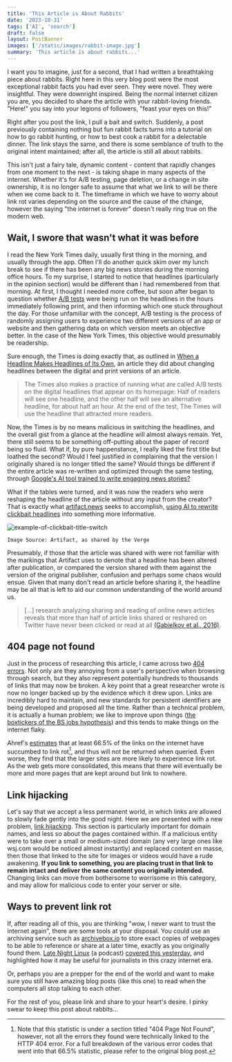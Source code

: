 ```yaml
---
title: 'This Article is About Rabbits'
date: '2023-10-31'
tags: ['AI', 'search']
draft: false
layout: PostBanner
images: ['/static/images/rabbit-image.jpg']
summary: 'This article is about rabbits...'
---
```


I want you to imagine, just for a second, that I had written a breathtaking piece about rabbits. Right here in this very blog post were the most exceptional rabbit facts you had ever seen. They were novel. They were insightful. They were downright inspired. Being the normal internet citizen you are, you decided to share the article with your rabbit-loving friends. "Here!" you say into your legions of followers, "feast your eyes on this!"

Right after you post the link, I pull a bait and switch. Suddenly, a post previously containing nothing but fun rabbit facts turns into a tutorial on how to go rabbit hunting, or how to best cook a rabbit for a delectable dinner. The link stays the same, and there is some semblance of truth to the original intent maintained; after all, the article is still all about rabbits.

This isn't just a fairy tale, dynamic content - content that rapidly changes from one moment to the next - is taking shape in many aspects of the internet. Whether it's for A/B testing, page deletion, or a change in site ownership, it is no longer safe to assume that what we link to will be there when we come back to it. The timeframe in which we have to worry about link rot varies depending on the source and the cause of the change, however the saying "the internet is forever" doesn't really ring true on the modern web.

## Wait, I swore that wasn't what it was before

I read the New York Times daily, usually first thing in the morning, and usually through the app. Often I'll do another quick skim over my lunch break to see if there has been any big news stories during the morning office hours. To my surprise, I started to notice that headlines (particularly in the opinion section) would be different than I had remembered from that morning. At first, I thought I needed more coffee, but soon after began to question whether [A/B tests](https://en.wikipedia.org/w/index.php?title=A/B_testing&oldid=1171857232) were being run on the headlines in the hours immediately following print, and then informing which one stuck throughout the day. For those unfamiliar with the concept, A/B testing is the process of randomly assigning users to experience two different versions of an app or website and then gathering data on which version meets an objective better. In the case of the New York Times, this objective would presumably be readership.

Sure enough, the Times is doing exactly that, as outlined in [When a Headline Makes Headlines of Its Own](https://www.nytimes.com/2017/03/23/insider/headline-trump-time-interview.html), an article they did about changing headlines between the digital and print versions of an article.

> The Times also makes a practice of running what are called A/B tests on the digital headlines that appear on its homepage: Half of readers will see one headline, and the other half will see an alternative headline, for about half an hour. At the end of the test, The Times will use the headline that attracted more readers. 

Now, the Times is by no means malicious in switching the headlines, and the overall gist from a glance at the headline will almost always remain. Yet, there still seems to be something off-putting about the paper of record being so fluid. What if, by pure happenstance, I really liked the first title but loathed the second? Would I feel justified in complaining that the version I originally shared is no longer titled the same? Would things be different if the entire article was re-written and optimized through the same testing, through [Google's AI tool trained to write engaging news stories?](https://www.theguardian.com/technology/2023/jul/20/google-testing-ai-tool-that-writes-news-articles)

What if the tables were turned, and it was now the readers who were reshaping the headline of the article without any input from the creator? That is exactly what [artifact.news](https://artifact.news) seeks to accomplish, [using AI to rewrite clickbait headlines](https://www.theverge.com/2023/6/2/23745927/artifact-fix-clickbait-headlines-rewriting-ai) into something more informative.

![example-of-clickbait-title-switch](/static/images/artifact-clickbait.webp)

`Image Source: Artifact, as shared by the Verge`

Presumably, if those that the article was shared with were not familiar with the markings that Artifact uses to denote that a headline has been altered after publication, or compared the version shared with them against the version of the original publisher, confusion and perhaps some chaos would ensue. Given that many don't read an article before sharing it, the headline may be all that is left to aid our common understanding of the world around us.

> [...] research analyzing sharing and reading of online news articles reveals that more than half of article links shared or reshared on Twitter have never been clicked or read at all [(Gabielkov et al., 2016)](https://doi.org/10.1145/2896377.2901462).

## 404 page not found

Just in the process of researching this article, I came across two [404 errors](https://en.wikipedia.org/w/index.php?title=HTTP_404&oldid=1182198356). Not only are they annoying from a user's perspective when browsing through search, but they also represent potentially hundreds to thousands of links that may now be broken. A key point that a great researcher wrote is now no longer backed up by the evidence which it drew upon. Links are incredibly hard to maintain, and new standards for persistent identifiers are being developed and proposed all the time. Rather than a technical problem, it is actually a human problem; we like to improve upon things ([the boxtickers of the BS jobs hypothesis](https://en.wikipedia.org/w/index.php?title=Bullshit_Jobs&oldid=1181621923)) and this tends to make things on the internet flaky.

Ahref's [estimates](https://ahrefs.com/blog/link-rot-study/) that at least 66.5% of the links on the internet have succumbed to link rot[^1], and thus will not be returned when queried. Even worse, they find that the larger sites are more likely to experience link rot. As the web gets more consolidated, this means that there will eventually be more and more pages that are kept around but link to nowhere. 

## Link hijacking

Let's say that we accept a less permanent world, in which links are allowed to slowly fade gently into the good night. Here we are presented with a new problem, [link hijacking](https://edoverflow.com/2017/broken-link-hijacking/). This section is particularly important for domain names, and less so about the pages contained within. If a malicious entity were to take over a small or medium-sized domain (any very large ones like wsj.com would be noticed almost instantly) and replaced content en masse, then those that linked to the site for images or videos would have a rude awakening. **If you link to something,  you are placing trust in that link to remain intact and deliver the same content you originally intended.** Changing links can move from bothersome to worrisome in this category, and may allow for malicious code to enter your server or site.

## Ways to prevent link rot

If, after reading all of this, you are thinking "wow, I never want to trust the internet again", there are some tools at your disposal. You could use an archiving service such as [archivebox.io](https://archivebox.io/) to store exact copies of webpages to be able to reference or share at a later time, exactly as you originally found them. [Late Night Linux](https://latenightlinux.com/) (a podcast) [covered this yesterday](https://latenightlinux.com/late-night-linux-episode-253/), and highlighted how it may be useful for journalists in this crazy internet era. 

Or, perhaps you are a prepper for the end of the world and want to make sure you still have amazing blog posts (like this one) to read when the computers all stop talking to each other.

For the rest of you, please link and share to your heart's desire. I pinky swear to keep this post about rabbits...

[^1]: Note that this statistic is under a section titled "404 Page Not Found", however, not all the errors they found were technically linked to the HTTP 404 error. For a full breakdown of the various error codes that went into that 66.5% statistic, please refer to the original blog post.